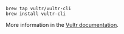 ```shell
brew tap vultr/vultr-cli
brew install vultr-cli
```

More information in the [Vultr documentation](https://github.com/vultr/vultr-cli).
